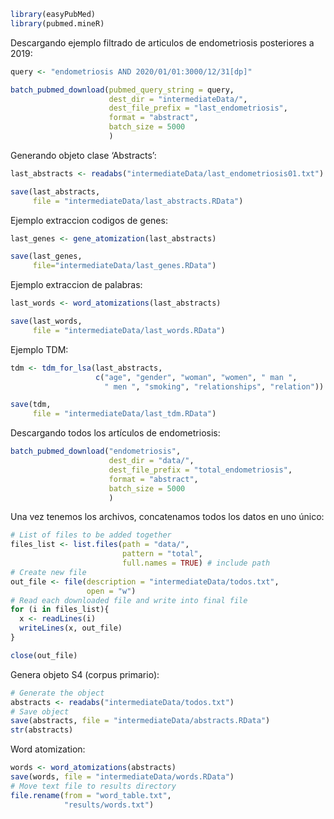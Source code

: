 ```r
library(easyPubMed)
library(pubmed.mineR)
```

Descargando ejemplo filtrado de articulos de endometriosis posteriores a 2019:
```r
query <- "endometriosis AND 2020/01/01:3000/12/31[dp]"

batch_pubmed_download(pubmed_query_string = query,
                      dest_dir = "intermediateData/",
                      dest_file_prefix = "last_endometriosis",
                      format = "abstract",
                      batch_size = 5000
                      )

```

Generando objeto clase 'Abstracts':
```r
last_abstracts <- readabs("intermediateData/last_endometriosis01.txt")

save(last_abstracts,
     file = "intermediateData/last_abstracts.RData")
```

Ejemplo extraccion codigos de genes:
```r
last_genes <- gene_atomization(last_abstracts)

save(last_genes,
     file="intermediateData/last_genes.RData")
```

Ejemplo extraccion de palabras:
```r
last_words <- word_atomizations(last_abstracts)

save(last_words,
     file = "intermediateData/last_words.RData")
```

Ejemplo TDM:
```r
tdm <- tdm_for_lsa(last_abstracts, 
                   c("age", "gender", "woman", "women", " man ", 
                     " men ", "smoking", "relationships", "relation"))

save(tdm,
     file = "intermediateData/last_tdm.RData")
```




Descargando todos los artículos de endometriosis:
```r
batch_pubmed_download("endometriosis",
                      dest_dir = "data/",
                      dest_file_prefix = "total_endometriosis",
                      format = "abstract",
                      batch_size = 5000
                      )
```

Una vez tenemos los archivos, concatenamos todos los datos en uno único:
```r
# List of files to be added together
files_list <- list.files(path = "data/",
                         pattern = "total",
                         full.names = TRUE) # include path
# Create new file
out_file <- file(description = "intermediateData/todos.txt",
                 open = "w")
# Read each downloaded file and write into final file
for (i in files_list){
  x <- readLines(i)
  writeLines(x, out_file)
}

close(out_file)
```

Genera objeto S4 (corpus primario):
```r
# Generate the object
abstracts <- readabs("intermediateData/todos.txt")
# Save object
save(abstracts, file = "intermediateData/abstracts.RData")
str(abstracts)
```


Word atomization:
```r
words <- word_atomizations(abstracts)
save(words, file = "intermediateData/words.RData")
# Move text file to results directory
file.rename(from = "word_table.txt",
            "results/words.txt")
```
